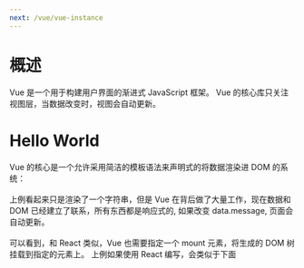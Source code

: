 ```yaml
---
next: /vue/vue-instance
---
```


# 概述
Vue 是一个用于构建用户界面的渐进式 JavaScript 框架。 Vue 的核心库只关注视图层，当数据改变时，视图会自动更新。
# Hello World
Vue 的核心是一个允许采用简洁的模板语法来声明式的将数据渲染进 DOM 的系统：  
<CodePen html="/code/vue-intro/vue-intro-hello-world-template.html" deps="/code/vue-intro/vue-intro.json" code="/code/vue-intro/vue-intro-hello-world-template.js" />  
上例看起来只是渲染了一个字符串，但是 Vue 在背后做了大量工作，现在数据和 DOM 已经建立了联系，所有东西都是响应式的, 如果改变 data.message, 页面会自动更新。<br/>  
可以看到，和 React 类似，Vue 也需要指定一个 mount 元素，将生成的 DOM 树挂载到指定的元素上。 上例如果使用 React 编写，会类似于下面  
<CodePen html="/code/vue-intro/vue-intro-hello-world-template.html" deps="/code/vue-intro/vue-intro.json" code="/code/vue-intro/vue-intro-hello-world-react.js" type="babel"/>  
